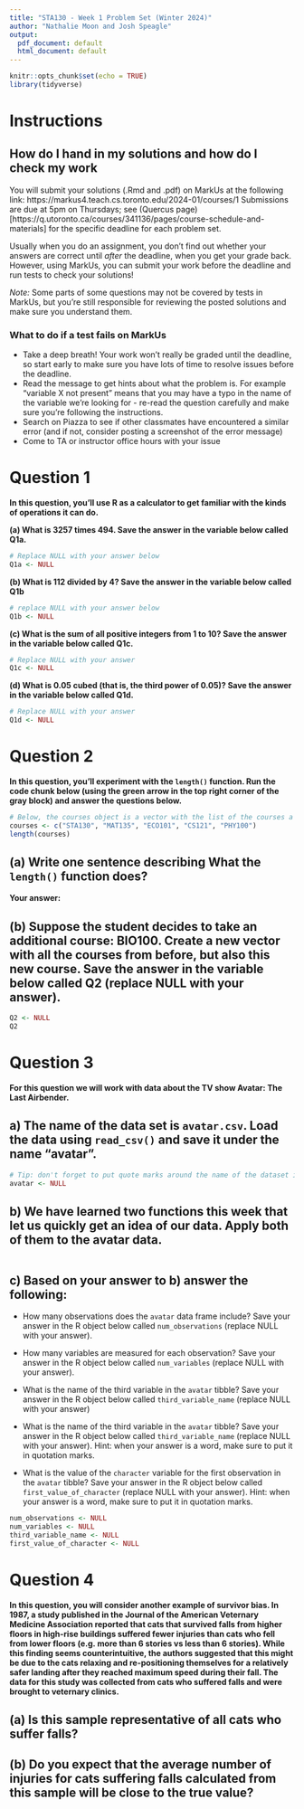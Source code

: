 ```yaml
---
title: "STA130 - Week 1 Problem Set (Winter 2024)"
author: "Nathalie Moon and Josh Speagle"
output:
  pdf_document: default
  html_document: default
---
```


```r
knitr::opts_chunk$set(echo = TRUE)
library(tidyverse)
```

# Instructions

## How do I hand in my solutions and how do I check my work
You will submit your solutions (.Rmd and .pdf) on MarkUs at the following link: https://markus4.teach.cs.toronto.edu/2024-01/courses/1
Submissions are due at 5pm on Thursdays; see (Quercus page)[https://q.utoronto.ca/courses/341136/pages/course-schedule-and-materials] for the specific deadline for each problem set.

Usually when you do an assignment, you don't find out whether your answers are correct until *after* the deadline, when you get your grade back.
However, using MarkUs, you can submit your work before the deadline and run tests to check your solutions!  

*Note:* Some parts of some questions may not be covered by tests in MarkUs, but you're still responsible for reviewing the posted solutions and make sure you understand them.

### What to do if a test fails on MarkUs

- Take a deep breath!  Your work won't really be graded until the deadline, so start early to make sure you have lots of time to resolve issues before the deadline.
- Read the message to get hints about what the problem is. For example "variable X not present" means that you may have a typo in the name of the variable we're looking for - re-read the question carefully and make sure you're following the instructions.
- Search on Piazza to see if other classmates have encountered a similar error (and if not, consider posting a screenshot of the error message)
- Come to TA or instructor office hours with your issue




\newpage
# Question 1

**In this question, you'll use R as a calculator to get familiar with the kinds of operations it can do. **

**(a) What is 3257 times 494. Save the answer in the variable below called Q1a.**
```r
# Replace NULL with your answer below
Q1a <- NULL
```

**(b) What is 112 divided by 4? Save the answer in the variable below called Q1b**
```r
# replace NULL with your answer below
Q1b <- NULL
```

**(c) What is the sum of all positive integers from 1 to 10? Save the answer in the variable below called Q1c.**
```r
# Replace NULL with your answer
Q1c <- NULL
```

**(d) What is 0.05 cubed (that is, the third power of 0.05)? Save the answer in the variable below called Q1d.**
```r
# Replace NULL with your answer
Q1d <- NULL
```




\newpage
# Question 2
**In this question, you'll experiment with the `length()` function. Run the code chunk below (using the green arrow in the top right corner of the gray block) and answer the questions below.**

```r
# Below, the courses object is a vector with the list of the courses a student is taking this semester
courses <- c("STA130", "MAT135", "ECO101", "CS121", "PHY100")
length(courses)
```

## (a) Write one sentence describing What the `length()` function does?

**Your answer:** 



## (b) Suppose the student decides to take an additional course: BIO100. Create a new vector with all the courses from before, but also this new course.  Save the answer in the variable below called Q2 (replace NULL with your answer). 
```r
Q2 <- NULL
Q2
```



\newpage
# Question 3
**For this question we will work with data about the TV show Avatar: The Last Airbender. **

## a) The name of the data set is `avatar.csv`. Load the data using `read_csv()` and save it under the name "avatar". 

```r
# Tip: don't forget to put quote marks around the name of the dataset inside the function
avatar <- NULL
```

## b) We have learned two functions this week that let us quickly get an idea of our data. Apply both of them to the avatar data.

```r


```

## c) Based on your answer to b) answer the following:

- How many observations does the `avatar` data frame include? Save your answer in the R object below called `num_observations` (replace NULL with your answer). 

- How many variables are measured for each observation? Save your answer in the R object below called `num_variables` (replace NULL with your answer). 

- What is the name of the third variable in the `avatar` tibble? Save your answer in the R object below called `third_variable_name` (replace NULL with your answer)

- What is the name of the third variable in the `avatar` tibble? Save your answer in the R object below called `third_variable_name` (replace NULL with your answer). Hint: when your answer is a word, make sure to put it in quotation marks.

- What is the value of the `character` variable for the first observation in the `avatar` tibble? Save your answer in the R object below called `first_value_of_character` (replace NULL with your answer). Hint: when your answer is a word, make sure to put it in quotation marks.

```r
num_observations <- NULL
num_variables <- NULL
third_variable_name <- NULL
first_value_of_character <- NULL
```



\newpage
# Question 4

**In this question, you will consider another example of survivor bias. In 1987, a study published in the Journal of the American Veternary Medicine Association reported that cats that survived falls from higher floors in high-rise buildings suffered fewer injuries than cats who fell from lower floors (e.g. more than 6 stories vs less than 6 stories). While this finding seems counterintuitive, the authors suggested that this might be due to the cats relaxing and re-positioning themselves for a relatively safer landing after they reached maximum speed during their fall.  The data for this study was collected from cats who suffered falls and were brought to veternary clinics. **


## (a) Is this sample representative of all cats who suffer falls?



## (b) Do you expect that the average number of injuries for cats suffering falls calculated from this sample will be close to the true value?

